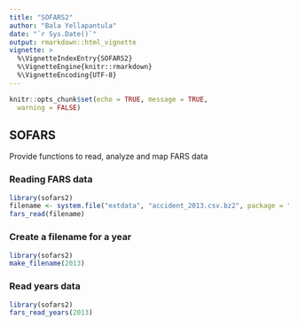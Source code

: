 ```yaml
---
title: "SOFARS2"
author: "Bala Yellapantula"
date: "`r Sys.Date()`"
output: rmarkdown::html_vignette
vignette: >
  %\VignetteIndexEntry{SOFARS2}
  %\VignetteEngine{knitr::rmarkdown}
  %\VignetteEncoding{UTF-8}
---
```


```r
knitr::opts_chunk$set(echo = TRUE, message = TRUE,
  warning = FALSE)
```

## SOFARS

Provide functions to read, analyze and map FARS data

### Reading FARS data
```r
library(sofars2)
filename <- system.file("extdata", "accident_2013.csv.bz2", package = "sofars2")
fars_read(filename)
```

### Create a filename for a year
```r
library(sofars2)
make_filename(2013)
```

### Read years data
```r
library(sofars2)
fars_read_years(2013)
```
